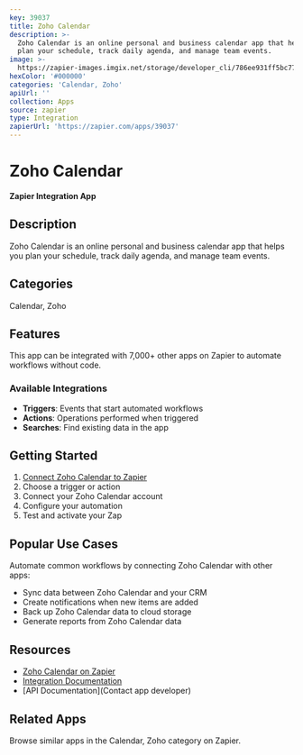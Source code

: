```yaml
---
key: 39037
title: Zoho Calendar
description: >-
  Zoho Calendar is an online personal and business calendar app that helps you
  plan your schedule, track daily agenda, and manage team events.
image: >-
  https://zapier-images.imgix.net/storage/developer_cli/786ee931ff5bc778c46d8cdf2bc611b7_2.png?auto=format%2Ccompress&ixlib=python-3.0.0&q=50
hexColor: '#000000'
categories: 'Calendar, Zoho'
apiUrl: ''
collection: Apps
source: zapier
type: Integration
zapierUrl: 'https://zapier.com/apps/39037'
---
```

# Zoho Calendar

**Zapier Integration App**

## Description

Zoho Calendar is an online personal and business calendar app that helps you plan your schedule, track daily agenda, and manage team events.

## Categories

Calendar, Zoho

## Features

This app can be integrated with 7,000+ other apps on Zapier to automate workflows without code.

### Available Integrations

- **Triggers**: Events that start automated workflows
- **Actions**: Operations performed when triggered
- **Searches**: Find existing data in the app

## Getting Started

1. [Connect Zoho Calendar to Zapier](https://zapier.com/apps/39037)
2. Choose a trigger or action
3. Connect your Zoho Calendar account
4. Configure your automation
5. Test and activate your Zap

## Popular Use Cases

Automate common workflows by connecting Zoho Calendar with other apps:

- Sync data between Zoho Calendar and your CRM
- Create notifications when new items are added
- Back up Zoho Calendar data to cloud storage
- Generate reports from Zoho Calendar data

## Resources

- [Zoho Calendar on Zapier](https://zapier.com/apps/39037)
- [Integration Documentation](https://zapier.com/apps/39037/integrations)
- [API Documentation](Contact app developer)

## Related Apps

Browse similar apps in the Calendar, Zoho category on Zapier.
